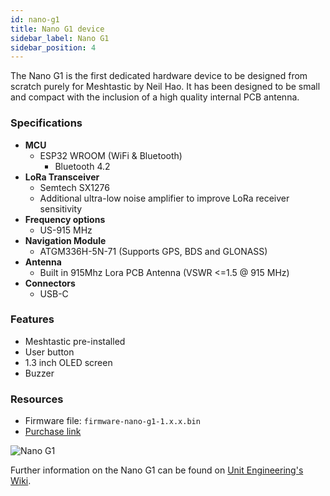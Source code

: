 ```yaml
---
id: nano-g1
title: Nano G1 device
sidebar_label: Nano G1
sidebar_position: 4
---
```


The Nano G1 is the first dedicated hardware device to be designed from scratch purely for Meshtastic by Neil Hao. It has been designed to be small and compact with the inclusion of a high quality internal PCB antenna.

### Specifications

- **MCU**
  - ESP32 WROOM (WiFi & Bluetooth)
    - Bluetooth 4.2
- **LoRa Transceiver**
  - Semtech SX1276
  - Additional ultra-low noise amplifier to improve LoRa receiver sensitivity
- **Frequency options**
  - US-915 MHz
- **Navigation Module**
  - ATGM336H-5N-71 (Supports GPS, BDS and GLONASS)
- **Antenna**
  - Built in 915Mhz Lora PCB Antenna (VSWR <=1.5 @ 915 MHz)
- **Connectors**
  - USB-C

### Features

- Meshtastic pre-installed
- User button
- 1.3 inch OLED screen
- Buzzer

### Resources

- Firmware file: `firmware-nano-g1-1.x.x.bin`
- [Purchase link](https://www.tindie.com/products/neilhao/meshtastic-mesh-device-nano-edition/)

![Nano G1](/img/hardware/nano-g1-front.jpg)

Further information on the Nano G1 can be found on [Unit Engineering's Wiki](https://uniteng.com/wiki/doku.php?id=meshtastic:nano).
